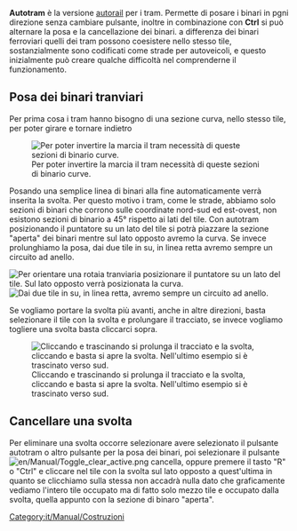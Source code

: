 

'''Autotram''' è la versione [[it/Archive/Manual/Autorail|autorail]] per i tram. Permette di posare i binari in pgni direzione senza cambiare pulsante, inoltre in combinazione con '''Ctrl''' si può alternare la posa e la cancellazione dei binari. a differenza dei binari ferroviari quelli dei tram possono coesistere nello stesso tile, sostanzialmente sono codificati come strade per autoveicoli, e questo inizialmente può creare qualche difficoltà nel comprenderne il funzionamento. 

== Posa dei binari tranviari ==
Per prima cosa i tram hanno bisogno di una sezione curva, nello stesso tile, per poter girare e tornare indietro

[[File:it/Archive/Unmapped/Tramways loops.png|none|frame|Per poter invertire la marcia il tram necessità di queste sezioni di binario curve.]]

Posando una semplice linea di binari alla fine automaticamente verrà inserita la svolta. Per questo motivo i tram, come le strade, abbiamo solo sezioni di binari che corrono sulle coordinate nord-sud ed est-ovest, non esistono sezioni di binario a 45&deg; rispetto ai lati del tile. Con autotram posizionando il puntatore su un lato del tile si potrà piazzare la sezione "aperta" dei binari mentre sul lato opposto avremo la curva. Se invece prolunghiamo la posa, dai due tile in su, in linea retta avremo sempre un circuito ad anello.


[[File:it/Archive/Unmapped/Autotram 1.png|none|frame|Per orientare una rotaia tranviaria posizionare il puntatore su un lato del tile. Sul lato opposto verrà posizionata la curva.]]
[[File:it/Archive/Unmapped/Autotram 2 tiles.png|none|frame|Dai due tile in su, in linea retta, avremo sempre un circuito ad anello.]]

Se vogliamo portare la svolta più avanti, anche in altre direzioni, basta selezionare il tile con la svolta e prolungare il tracciato, se invece vogliamo togliere una svolta basta cliccarci sopra.

[[File:it/Archive/Unmapped/Autotram 3.png|none|frame|Cliccando e trascinando si prolunga il tracciato e la svolta, cliccando e basta si apre la svolta. Nell'ultimo esempio si è trascinato verso sud.]]

==Cancellare una svolta==
Per eliminare una svolta occorre selezionare avere selezionato il pulsante autotram o altro pulsante per la posa dei binari, poi selezionare il pulsante [[File:en/Manual/Toggle clear active.png]] cancella, oppure premere il tasto "R" o "Ctrl" e cliccare nel tile con la svolta sul lato opposto a quest'ultima in quanto se clicchiamo sulla stessa non accadrà nulla dato che graficamente vediamo l'intero tile occupato ma di fatto solo mezzo tile e occupato dalla svolta, quella appunto con la sezione di binaro "aperta".

[[Category:it/Manual/Costruzioni]]